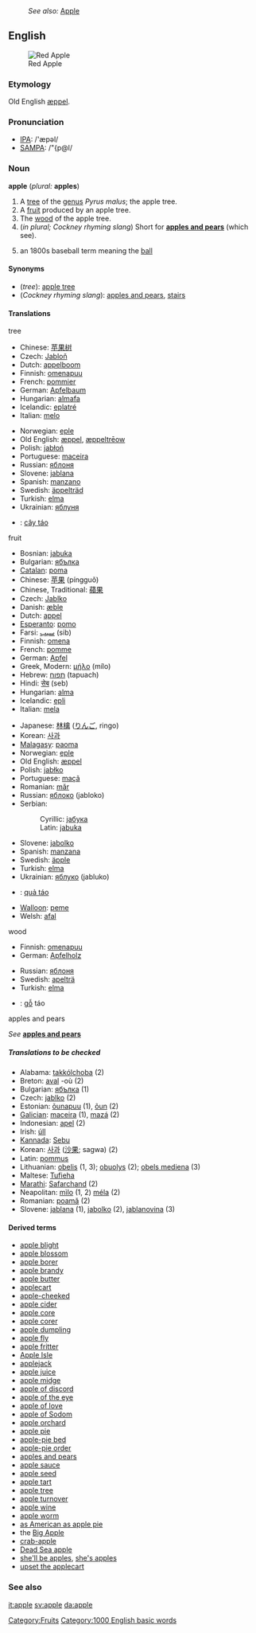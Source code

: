 :''See also:'' [[Apple]]
==English==
[[Image:Apple 26.jpg|thumb|Red Apple]]

===Etymology===
Old English [[æppel]].

===Pronunciation===
*[[IPA]]: /'æpəl/
*[[SAMPA]]: /"{p@l/

===Noun===
'''apple''' (''plural:'' '''apples''')

# A [[tree]] of the [[genus]] ''Pyrus malus''; the apple tree.
# A [[fruit]] produced by an apple tree.[[Category:Fruits]]
# The [[wood]] of the apple tree.
#(''in plural; Cockney rhyming slang'') Short for '''[[apples and pears]]''' (which see).
# {{baseball}} {{slang}} an 1800s baseball term meaning the [[ball]]

====Synonyms====
*(''tree''): [[apple tree]]
*(''Cockney rhyming slang''): [[apples and pears]], [[stairs]]

====Translations====

;tree
{{top}}
<!--left column-->
*Chinese: [[苹果树]]
*Czech: [[Jabloň]] {{f}}
*Dutch: [[appelboom]] {{m}}
*Finnish: [[omenapuu]]
*French: [[pommier]] {{m}}
*German: [[Apfelbaum]] {{m}}
*Hungarian: [[almafa]]
*Icelandic: [[eplatré]]
*Italian: [[melo]] {{m}}
{{mid}}
<!--right column-->
*Norwegian: [[eple]] 
*Old English: [[æppel]], [[æppeltreow|æppeltrēow]]
*Polish: [[jabłoń]] {{f}}
*Portuguese: [[maceira]] {{f}}
*Russian: [[яблоня]] {{f}}
*Slovene: [[jablana]] {{f}}
*Spanish: [[manzano]] {{m}}
*Swedish: [[äppelträd]] {{n}}
*Turkish: [[elma]]
*Ukrainian: [[яблуня]] {{f}}
*{{vi}}: [[cây táo]]
{{bottom}}

;fruit
{{top}}
*Bosnian: [[jabuka]] {{f}}
*Bulgarian: [[ябълка]] {{f}}
*[[Catalan]]: [[poma]]
*Chinese: [[苹果]] (píngguǒ)
*Chinese, Traditional: [[蘋果]]
*Czech: [[Jablko]] {{n}}
*Danish: [[æble]]
*Dutch: [[appel#Dutch|appel]] {{m}}
*[[Esperanto]]: [[pomo]]
*Farsi: [[سیب]] (sib)
*Finnish: [[omena]]
*French: [[pomme]] {{f}}
*German: [[Apfel]] {{m}}
*Greek, Modern: [[μήλο]] (mílo) {{n}}
*Hebrew: [[תפוח]] (tapuach) {{m}}
*Hindi: [[सेब]] (seb)
*Hungarian: [[alma]]
*Icelandic: [[epli]] {{n}}
*Italian: [[mela]] {{f}}
{{mid}}
*Japanese: [[林檎]] ([[りんご]], ringo)
*Korean: [[사과]]
*[[Malagasy]]: [[paoma]]
*Norwegian: [[eple]] {{n}}
*Old English: [[æppel]]
*Polish: [[jabłko]] {{n}}
*Portuguese: [[maçã]] {{f}}
*Romanian: [[măr]] {{n}}
*Russian: [[яблоко]] {{n}} (jabloko)
*Serbian:
*:Cyrillic: [[јабука]] {{f}}
*:Latin: [[jabuka]] {{f}}
*Slovene: [[jabolko]] {{n}}
*Spanish: [[manzana]] {{f}}
*Swedish: [[äpple]] {{n}}
*Turkish: [[elma]]
*Ukrainian: [[яблуко]] (jabluko)
*{{vi}}: [[quả táo]]
*[[Walloon]]: [[peme]]
*Welsh: [[afal]]
{{bottom}}

;wood
{{top}}
*Finnish: [[omenapuu]]
*German: [[Apfelholz]] {{n}}
{{mid}}
*Russian: [[яблоня]] {{f}}
*Swedish: [[apelträ]] {{n}}
*Turkish: [[elma]]
*{{vi}}: [[gỗ]] táo
{{bottom}}

;apples and pears
''See'' '''[[apples and pears]]'''

=====Translations to be checked=====
<!--Remove this section once all of the translations below have been moved into the tables above.-->
{{checktrans}}

*Alabama: [[takkólchoba]] (2)
*Breton: [[aval]] {{m}} -où (2)
*Bulgarian: [[ябълка]] {{f}} (1)
*Czech: [[jablko]] (2)
*Estonian: [[õunapuu]] (1), [[õun]] (2)
*[[Galician]]: [[maceira]] {{f}} (1), [[mazá]] {{f}} (2)
*Indonesian: [[apel]] (2)
*Irish: [[úll]] {{m}}
*[[Kannada]]: [[Sebu]]
*Korean: [[사과]] ([[沙果]]; sagwa) (2)
*Latin: [[pommus]]
*Lithuanian: [[obelis]] {{f}} (1, 3); [[obuolys]] {{m}} (2); [[obels mediena]] {{f}} (3)
*Maltese: [[Tufieha]]
*[[Marathi]]: [[Safarchand]] (2)
*Neapolitan: [[mìlo]] (1, 2) [[méla]] (2)
*Romanian: [[poamă]] {{f}} (2)
*Slovene: [[jablana]] {{f}} (1), [[jabolko]] {{n}} (2), [[jablanovina]] {{f}} (3)

====Derived terms====
*[[apple blight]]
*[[apple blossom]]
*[[apple borer]]
*[[apple brandy]]
*[[apple butter]]
*[[applecart]]
*[[apple-cheeked]]
*[[apple cider]]
*[[apple core]]
*[[apple corer]]
*[[apple dumpling]]
*[[apple fly]]
*[[apple fritter]]
*[[Apple Isle]]<!--Australian - Tasmania-->
*[[applejack]]
*[[apple juice]]
*[[apple midge]]
*[[apple of discord]]
*[[apple of the eye]]
*[[apple of love]]
*[[apple of Sodom]]
*[[apple orchard]]
*[[apple pie]]
*[[apple-pie bed]]
*[[apple-pie order]]
*[[apples and pears]]<!--Cockney rhyming slang for "stairs"-->
*[[apple sauce]]
*[[apple seed]]
*[[apple tart]]
*[[apple tree]]
*[[apple turnover]]
*[[apple wine]]
*[[apple worm]]
*[[as American as apple pie]]
*the [[Big Apple]]
*[[crab-apple]]
*[[Dead Sea apple]]
*[[she'll be apples]], [[she's apples]]
*[[upset the applecart]]

===See also===
{{Wikipedia}}
[[it:apple]]
[[sv:apple]]
[[da:apple]]
{{BE-ready}}
[[Category:1000 English basic words]]